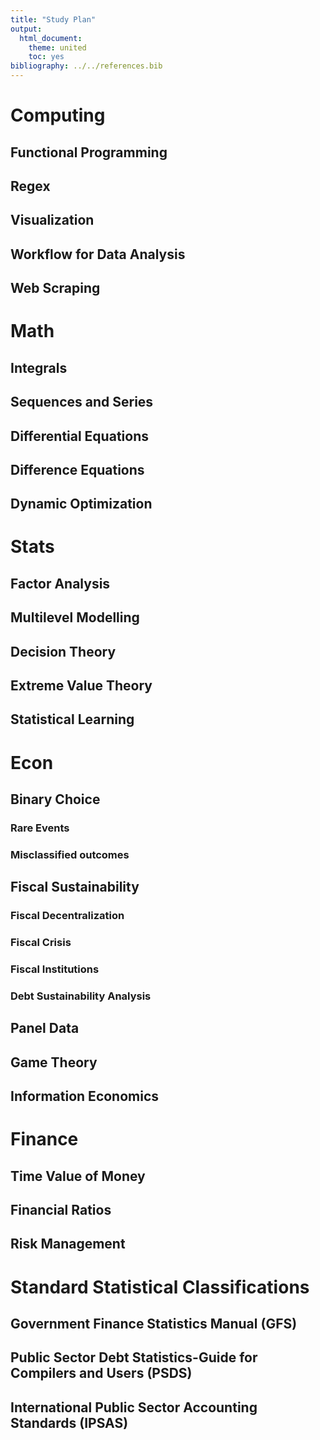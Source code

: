 ```yaml
---
title: "Study Plan"
output:
  html_document:
    theme: united
    toc: yes
bibliography: ../../references.bib    
---
```


# Computing

## Functional Programming

## Regex

## Visualization

## Workflow for Data Analysis

## Web Scraping

# Math

## Integrals

## Sequences and Series

## Differential Equations

## Difference Equations

## Dynamic Optimization

# Stats

## Factor Analysis

## Multilevel Modelling

## Decision Theory

## Extreme Value Theory

## Statistical Learning

# Econ

## Binary Choice

### Rare Events

### Misclassified outcomes

## Fiscal Sustainability

### Fiscal Decentralization

### Fiscal Crisis

### Fiscal Institutions

### Debt Sustainability Analysis

## Panel Data

## Game Theory

## Information Economics

# Finance

## Time Value of Money

## Financial Ratios

## Risk Management

# Standard Statistical Classifications

## Government Finance Statistics Manual (GFS)

## Public Sector Debt Statistics-Guide for Compilers and Users (PSDS)

## International Public Sector Accounting Standards (IPSAS)